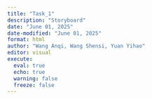 ```yaml
---
title: "Task_1"
description: "Storyboard"
date: "June 01, 2025"
date-modified: "June 01, 2025"
format: html
author: "Wang Anqi, Wang Shensi, Yuan Yihao"
editor: visual
execute: 
  eval: true
  echo: true
  warning: false
  freeze: false
---
```

